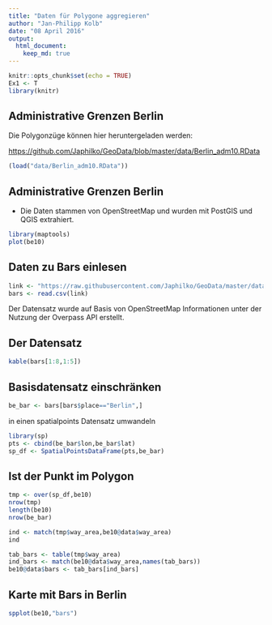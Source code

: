 ```yaml
---
title: "Daten für Polygone aggregieren"
author: "Jan-Philipp Kolb"
date: "08 April 2016"
output:
  html_document:
    keep_md: true
---
```


```r
knitr::opts_chunk$set(echo = TRUE)
Ex1 <- T
library(knitr)
```

## Administrative Grenzen Berlin

Die Polygonzüge können hier heruntergeladen werden:

<https://github.com/Japhilko/GeoData/blob/master/data/Berlin_adm10.RData>

```r
(load("data/Berlin_adm10.RData"))
```

## Administrative Grenzen Berlin

- Die Daten stammen von OpenStreetMap und wurden mit PostGIS und QGIS extrahiert.

```r
library(maptools)
plot(be10)
```

## Daten zu Bars einlesen

```r
link <- "https://raw.githubusercontent.com/Japhilko/GeoData/master/data/Deutschland_bar.csv"
bars <- read.csv(link)
```

Der Datensatz wurde auf Basis von OpenStreetMap Informationen unter der Nutzung der Overpass API erstellt.

## Der Datensatz

```r
kable(bars[1:8,1:5])
```



## Basisdatensatz einschränken

```r
be_bar <- bars[bars$place=="Berlin",]
```

in einen spatialpoints Datensatz umwandeln
```r
library(sp)
pts <- cbind(be_bar$lon,be_bar$lat)
sp_df <- SpatialPointsDataFrame(pts,be_bar)
```


## Ist der Punkt im Polygon

```r
tmp <- over(sp_df,be10)
nrow(tmp)
length(be10)
nrow(be_bar)
```

```r
ind <- match(tmp$way_area,be10@data$way_area)
ind
```

```r
tab_bars <- table(tmp$way_area)
ind_bars <- match(be10@data$way_area,names(tab_bars))
be10@data$bars <- tab_bars[ind_bars]
```

## Karte mit Bars in Berlin

```r
spplot(be10,"bars")
```

